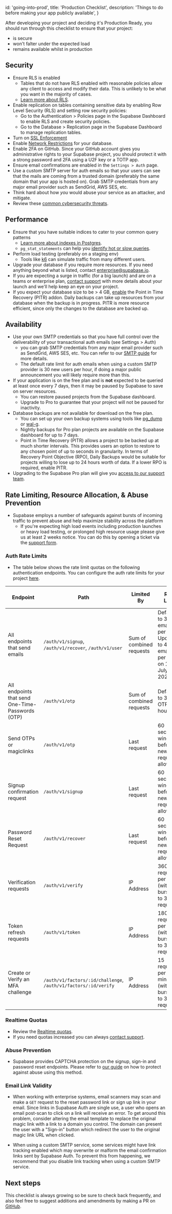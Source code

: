 
  id: 'going-into-prod',
  title: 'Production Checklist',
  description: 'Things to do before making your app publicly available',
}

After developing your project and deciding it's Production Ready, you should run through this checklist to ensure that your project:

- is secure
- won't falter under the expected load
- remains available whilst in production

## Security

- Ensure RLS is enabled
  - Tables that do not have RLS enabled with reasonable policies allow any client to access and modify their data. This is unlikely to be what you want in the majority of cases.
  - [Learn more about RLS](/docs/guides/auth/row-level-security).
- Enable replication on tables containing sensitive data by enabling Row Level Security (RLS) and setting row security policies:
  - Go to the Authentication > Policies page in the Supabase Dashboard to enable RLS and create security policies.
  - Go to the Database > Replication page in the Supabase Dashboard to manage replication tables.
- Turn on [SSL Enforcement](/docs/guides/platform/ssl-enforcement)
- Enable [Network Restrictions](/docs/guides/platform/network-restrictions) for your database.
- Enable 2FA on GitHub. Since your GitHub account gives you administrative rights to your Supabase project, you should protect it with a strong password and 2FA using a U2F key or a TOTP app.
- Ensure email confirmations are enabled in the `Settings > Auth` page.
- Use a custom SMTP server for auth emails so that your users can see that the mails are coming from a trusted domain (preferably the same domain that your app is hosted on). Grab SMTP credentials from any major email provider such as SendGrid, AWS SES, etc.
- Think hard about how _you_ would abuse your service as an attacker, and mitigate.
- Review these [common cybersecurity threats](https://auth0.com/docs/security/prevent-threats).

## Performance

- Ensure that you have suitable indices to cater to your common query patterns
  - [Learn more about indexes in Postgres](https://www.enterprisedb.com/postgres-tutorials/overview-postgresql-indexes).
  - `pg_stat_statements` can help you [identify hot or slow queries](https://www.virtual-dba.com/blog/postgresql-performance-identifying-hot-and-slow-queries/).
- Perform load testing (preferably on a staging env)
  - Tools like [k6](https://k6.io/) can simulate traffic from many different users.
- Upgrade your database if you require more resources. If you need anything beyond what is listed, contact enterprise@supabase.io.
- If you are expecting a surge in traffic (for a big launch) and are on a teams or enterprise plan, [contact support](https://supabase.com/dashboard/support/new) with more details about your launch and we'll help keep an eye on your project.
- If you expect your database size to be > 4 GB, [enable](https://supabase.com/dashboard/project/_/settings/addons?panel=pitr) the Point in Time Recovery (PITR) addon. Daily backups can take up resources from your database when the backup is in progress. PITR is more resource efficient, since only the changes to the database are backed up.

## Availability

- Use your own SMTP credentials so that you have full control over the deliverability of your transactional auth emails (see Settings > Auth)
  - you can grab SMTP credentials from any major email provider such as SendGrid, AWS SES, etc. You can refer to our [SMTP guide](/docs/guides/auth/auth-smtp) for more details.
  - The default rate limit for auth emails when using a custom SMTP provider is 30 new users per hour, if doing a major public announcement you will likely require more than this.
- If your application is on the free plan and is **not** expected to be queried at least once every 7 days, then it may be paused by Supabase to save on server resources.
  - You can restore paused projects from the Supabase dashboard.
  - Upgrade to Pro to guarantee that your project will not be paused for inactivity.
- Database backups are not available for download on the free plan.
  - You can set up your own backup systems using tools like [pg_dump](https://www.postgresqltutorial.com/postgresql-backup-database/) or [wal-g](https://github.com/wal-g/wal-g).
  - Nightly backups for Pro plan projects are available on the Supabase dashboard for up to 7 days.
  - Point in Time Recovery (PITR) allows a project to be backed up at much shorter intervals. This provides users an option to restore to any chosen point of up to seconds in granularity. In terms of Recovery Point Objective (RPO), Daily Backups would be suitable for projects willing to lose up to 24 hours worth of data. If a lower RPO is required, enable PITR.
- Upgrading to the Supabase Pro plan will give you [access to our support team](https://supabase.com/dashboard/support/new).

## Rate Limiting, Resource Allocation, & Abuse Prevention

- Supabase employs a number of safeguards against bursts of incoming traffic to prevent abuse and help maximize stability across the platform
  - If you're expecting high load events including production launches or heavy load testing, or prolonged high resource usage please give us at least 2 weeks notice. You can do this by opening a ticket via the [support form](https://supabase.com/dashboard/support/new).

### Auth Rate Limits

- The table below shows the rate limit quotas on the following authentication endpoints. You can configure the auth rate limits for your project [here](/dashboard/project/_/auth/rate-limits).

| Endpoint                                         | Path                                                            | Limited By               | Rate Limit                                                                      | Configuration Variable                                                 | Rate Limit Trigger Explanation                                                                       | Captcha Enforceable |
| ------------------------------------------------ | --------------------------------------------------------------- | ------------------------ | ------------------------------------------------------------------------------- | ---------------------------------------------------------------------- | ---------------------------------------------------------------------------------------------------- | ------------------- |
| All endpoints that send emails                   | `/auth/v1/signup`, `/auth/v1/recover`, `/auth/v1/user`          | Sum of combined requests | Defaults to 30 emails per hour. Updated to 4 emails per hour on 14th July 2023. | `Rate limit for sending emails`                                        | Triggered when the sum of email send requests exceeds the set limit per hour.                        | Yes                 |
| All endpoints that send One-Time-Passwords (OTP) | `/auth/v1/otp`                                                  | Sum of combined requests | Defaults to 30 OTPs per hour.                                                   | `Rate limit for sending SMS messages`                                  | Triggered when the sum of OTP requests exceeds the set limit per hour.                               | Yes                 |
| Send OTPs or magiclinks                          | `/auth/v1/otp`                                                  | Last request             | 60 seconds window before a new request is allowed.                              | `Rate limit for sending emails`, `Rate limit for sending SMS messages` | Triggered if a new OTP/magiclink request is made within 60 seconds of the last request.              | Yes                 |
| Signup confirmation request                      | `/auth/v1/signup`                                               | Last request             | 60 seconds window before a new request is allowed.                              | `Rate limit for sending emails`                                        | Triggered if a new signup confirmation request is made within 60 seconds of the last request.        | Yes                 |
| Password Reset Request                           | `/auth/v1/recover`                                              | Last request             | 60 seconds window before a new request is allowed.                              | `Rate limit for sending emails`                                        | Triggered if a new password reset request is made within 60 seconds of the last request.             | Yes                 |
| Verification requests                            | `/auth/v1/verify`                                               | IP Address               | 360 requests per hour (with bursts up to 30 requests).                          | `Rate limit for token verifications`                                   | Triggered when requests from a single IP exceed 360 per hour or 30 in a short burst.                 | No                  |
| Token refresh requests                           | `/auth/v1/token`                                                | IP Address               | 1800 requests per hour (with bursts up to 30 requests).                         | `Rate limit for token refreshes`                                       | Triggered when token refresh requests from a single IP exceed 1800 per hour or 30 in a short burst.  | Yes                 |
| Create or Verify an MFA challenge                | `/auth/v1/factors/:id/challenge`, `/auth/v1/factors/:id/verify` | IP Address               | 15 requests per minute (with bursts up to 30 requests).                         | `Rate limit for token verifications`                                   | Triggered when MFA challenge/verify requests from a single IP exceed 15 per minute or 30 in a burst. | No                  |

### Realtime Quotas

- Review the [Realtime quotas](/docs/guides/realtime/quotas).
- If you need quotas increased you can always [contact support](https://supabase.com/dashboard/support/new).

### Abuse Prevention

- Supabase provides CAPTCHA protection on the signup, sign-in and password reset endpoints. Please refer to [our guide](/docs/guides/auth/auth-captcha) on how to protect against abuse using this method.

### Email Link Validity

- When working with enterprise systems, email scanners may scan and make a `GET` request to the reset password link or sign up link in your email. Since links in Supabase Auth are single use, a user who opens an email post-scan to click on a link will receive an error. To get around this problem,
  consider altering the email template to replace the original magic link with a link to a domain you control. The domain can present the user with a "Sign-in" button which redirect the user to the original magic link URL when clicked.

- When using a custom SMTP service, some services might have link tracking enabled which may overwrite or malform the email confirmation links sent by Supabase Auth. To prevent this from happening, we recommend that you disable link tracking when using a custom SMTP service.

## Next steps

This checklist is always growing so be sure to check back frequently, and also feel free to suggest additions and amendments by making a PR on [GitHub](https://github.com/supabase/supabase).

[^1]: The rate limit is only applied on `/auth/v1/user` if this endpoint is called to update the user's email address.


